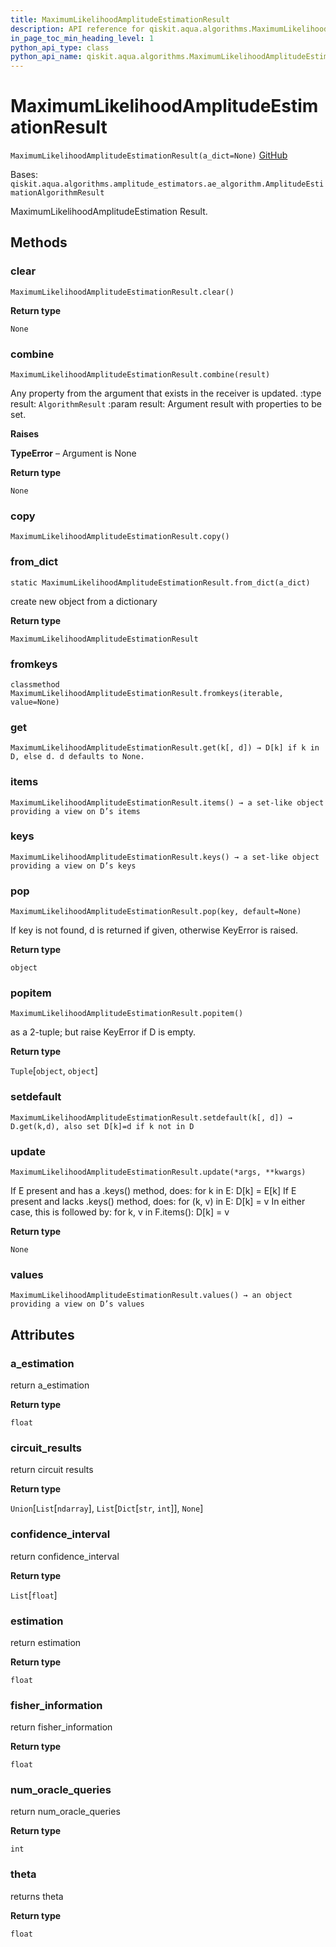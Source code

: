 ```yaml
---
title: MaximumLikelihoodAmplitudeEstimationResult
description: API reference for qiskit.aqua.algorithms.MaximumLikelihoodAmplitudeEstimationResult
in_page_toc_min_heading_level: 1
python_api_type: class
python_api_name: qiskit.aqua.algorithms.MaximumLikelihoodAmplitudeEstimationResult
---
```


# MaximumLikelihoodAmplitudeEstimationResult

<span id="qiskit.aqua.algorithms.MaximumLikelihoodAmplitudeEstimationResult" />

`MaximumLikelihoodAmplitudeEstimationResult(a_dict=None)` [GitHub](https://github.com/qiskit-community/qiskit-aqua/tree/stable/0.9/qiskit/aqua/algorithms/amplitude_estimators/mlae.py "view source code")

Bases: `qiskit.aqua.algorithms.amplitude_estimators.ae_algorithm.AmplitudeEstimationAlgorithmResult`

MaximumLikelihoodAmplitudeEstimation Result.

## Methods

### clear

<span id="qiskit.aqua.algorithms.MaximumLikelihoodAmplitudeEstimationResult.clear" />

`MaximumLikelihoodAmplitudeEstimationResult.clear()`

**Return type**

`None`

### combine

<span id="qiskit.aqua.algorithms.MaximumLikelihoodAmplitudeEstimationResult.combine" />

`MaximumLikelihoodAmplitudeEstimationResult.combine(result)`

Any property from the argument that exists in the receiver is updated. :type result: `AlgorithmResult` :param result: Argument result with properties to be set.

**Raises**

**TypeError** – Argument is None

**Return type**

`None`

### copy

<span id="qiskit.aqua.algorithms.MaximumLikelihoodAmplitudeEstimationResult.copy" />

`MaximumLikelihoodAmplitudeEstimationResult.copy()`

### from\_dict

<span id="qiskit.aqua.algorithms.MaximumLikelihoodAmplitudeEstimationResult.from_dict" />

`static MaximumLikelihoodAmplitudeEstimationResult.from_dict(a_dict)`

create new object from a dictionary

**Return type**

`MaximumLikelihoodAmplitudeEstimationResult`

### fromkeys

<span id="qiskit.aqua.algorithms.MaximumLikelihoodAmplitudeEstimationResult.fromkeys" />

`classmethod MaximumLikelihoodAmplitudeEstimationResult.fromkeys(iterable, value=None)`

### get

<span id="qiskit.aqua.algorithms.MaximumLikelihoodAmplitudeEstimationResult.get" />

`MaximumLikelihoodAmplitudeEstimationResult.get(k[, d]) → D[k] if k in D, else d. d defaults to None.`

### items

<span id="qiskit.aqua.algorithms.MaximumLikelihoodAmplitudeEstimationResult.items" />

`MaximumLikelihoodAmplitudeEstimationResult.items() → a set-like object providing a view on D’s items`

### keys

<span id="qiskit.aqua.algorithms.MaximumLikelihoodAmplitudeEstimationResult.keys" />

`MaximumLikelihoodAmplitudeEstimationResult.keys() → a set-like object providing a view on D’s keys`

### pop

<span id="qiskit.aqua.algorithms.MaximumLikelihoodAmplitudeEstimationResult.pop" />

`MaximumLikelihoodAmplitudeEstimationResult.pop(key, default=None)`

If key is not found, d is returned if given, otherwise KeyError is raised.

**Return type**

`object`

### popitem

<span id="qiskit.aqua.algorithms.MaximumLikelihoodAmplitudeEstimationResult.popitem" />

`MaximumLikelihoodAmplitudeEstimationResult.popitem()`

as a 2-tuple; but raise KeyError if D is empty.

**Return type**

`Tuple`\[`object`, `object`]

### setdefault

<span id="qiskit.aqua.algorithms.MaximumLikelihoodAmplitudeEstimationResult.setdefault" />

`MaximumLikelihoodAmplitudeEstimationResult.setdefault(k[, d]) → D.get(k,d), also set D[k]=d if k not in D`

### update

<span id="qiskit.aqua.algorithms.MaximumLikelihoodAmplitudeEstimationResult.update" />

`MaximumLikelihoodAmplitudeEstimationResult.update(*args, **kwargs)`

If E present and has a .keys() method, does: for k in E: D\[k] = E\[k] If E present and lacks .keys() method, does: for (k, v) in E: D\[k] = v In either case, this is followed by: for k, v in F.items(): D\[k] = v

**Return type**

`None`

### values

<span id="qiskit.aqua.algorithms.MaximumLikelihoodAmplitudeEstimationResult.values" />

`MaximumLikelihoodAmplitudeEstimationResult.values() → an object providing a view on D’s values`

## Attributes

<span id="qiskit.aqua.algorithms.MaximumLikelihoodAmplitudeEstimationResult.a_estimation" />

### a\_estimation

return a\_estimation

**Return type**

`float`

<span id="qiskit.aqua.algorithms.MaximumLikelihoodAmplitudeEstimationResult.circuit_results" />

### circuit\_results

return circuit results

**Return type**

`Union`\[`List`\[`ndarray`], `List`\[`Dict`\[`str`, `int`]], `None`]

<span id="qiskit.aqua.algorithms.MaximumLikelihoodAmplitudeEstimationResult.confidence_interval" />

### confidence\_interval

return confidence\_interval

**Return type**

`List`\[`float`]

<span id="qiskit.aqua.algorithms.MaximumLikelihoodAmplitudeEstimationResult.estimation" />

### estimation

return estimation

**Return type**

`float`

<span id="qiskit.aqua.algorithms.MaximumLikelihoodAmplitudeEstimationResult.fisher_information" />

### fisher\_information

return fisher\_information

**Return type**

`float`

<span id="qiskit.aqua.algorithms.MaximumLikelihoodAmplitudeEstimationResult.num_oracle_queries" />

### num\_oracle\_queries

return num\_oracle\_queries

**Return type**

`int`

<span id="qiskit.aqua.algorithms.MaximumLikelihoodAmplitudeEstimationResult.theta" />

### theta

returns theta

**Return type**

`float`

